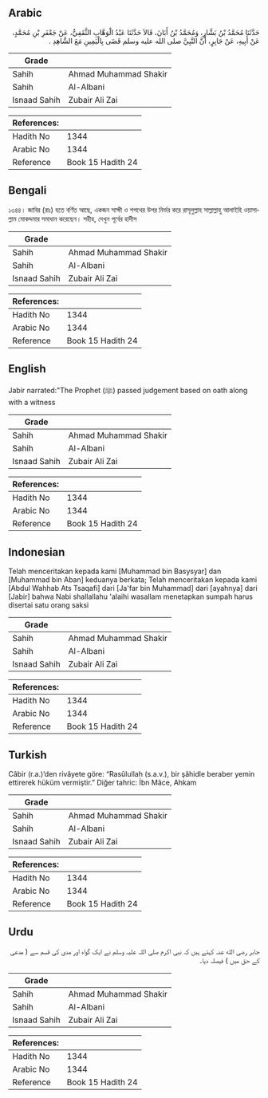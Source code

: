 ## Arabic


<div dir="rtl" lang="ar" style={{fontSize:'larger',backgroundColor:'#f8f9fa',padding:20}}>
حَدَّثَنَا مُحَمَّدُ بْنُ بَشَّارٍ، وَمُحَمَّدُ بْنُ أَبَانَ، قَالاَ حَدَّثَنَا عَبْدُ الْوَهَّابِ الثَّقَفِيُّ، عَنْ جَعْفَرِ بْنِ مُحَمَّدٍ، عَنْ أَبِيهِ، عَنْ جَابِرٍ، أَنَّ النَّبِيَّ صلى الله عليه وسلم قَضَى بِالْيَمِينِ مَعَ الشَّاهِدِ ‏.‏
</div>
<div style={{backgroundColor:'#f8f9fa',padding:20, marginBottom: 10}}><table> <thead> <tr> <th>Grade</th> <th></th> </tr> </thead> <tbody> <tr><td>Sahih</td><td>Ahmad Muhammad Shakir</td></tr><tr><td>Sahih</td><td>Al-Albani</td></tr><tr><td>Isnaad Sahih</td><td>Zubair Ali Zai</td></tr></tbody></table><table> <thead> <tr> <th>References:</th> <th></th> </tr> </thead> <tbody><tr><td>Hadith No</td><td>1344</td></tr><tr><td>Arabic No</td><td>1344</td></tr><tr><td>Reference</td><td>Book 15 Hadith 24</td></tr></tbody></table></div>

## Bengali


<div dir="ltr" lang="bn" style={{fontSize:'larger',backgroundColor:'#f8f9fa',padding:20}}>
১৩৪৪। জাবির (রাঃ) হতে বর্ণিত আছে, একজন সাক্ষী ও শপথের উপর নির্ভর করে রাসূলুল্লাহ সাল্লাল্লাহু আলাইহি ওয়াসাল্লাম মোকদ্দমার সমাধান করেছেন। সহীহ, দেখুন পূর্বের হাদীস
</div>
<div style={{backgroundColor:'#f8f9fa',padding:20, marginBottom: 10}}><table> <thead> <tr> <th>Grade</th> <th></th> </tr> </thead> <tbody> <tr><td>Sahih</td><td>Ahmad Muhammad Shakir</td></tr><tr><td>Sahih</td><td>Al-Albani</td></tr><tr><td>Isnaad Sahih</td><td>Zubair Ali Zai</td></tr></tbody></table><table> <thead> <tr> <th>References:</th> <th></th> </tr> </thead> <tbody><tr><td>Hadith No</td><td>1344</td></tr><tr><td>Arabic No</td><td>1344</td></tr><tr><td>Reference</td><td>Book 15 Hadith 24</td></tr></tbody></table></div>

## English


<div dir="ltr" lang="en" style={{fontSize:'larger',backgroundColor:'#f8f9fa',padding:20}}>
Jabir narrated:"The Prophet (ﷺ) passed judgement based on oath along with a witness
</div>
<div style={{backgroundColor:'#f8f9fa',padding:20, marginBottom: 10}}><table> <thead> <tr> <th>Grade</th> <th></th> </tr> </thead> <tbody> <tr><td>Sahih</td><td>Ahmad Muhammad Shakir</td></tr><tr><td>Sahih</td><td>Al-Albani</td></tr><tr><td>Isnaad Sahih</td><td>Zubair Ali Zai</td></tr></tbody></table><table> <thead> <tr> <th>References:</th> <th></th> </tr> </thead> <tbody><tr><td>Hadith No</td><td>1344</td></tr><tr><td>Arabic No</td><td>1344</td></tr><tr><td>Reference</td><td>Book 15 Hadith 24</td></tr></tbody></table></div>

## Indonesian


<div dir="ltr" lang="id" style={{fontSize:'larger',backgroundColor:'#f8f9fa',padding:20}}>
Telah menceritakan kepada kami [Muhammad bin Basysyar] dan [Muhammad bin Aban] keduanya berkata; Telah menceritakan kepada kami [Abdul Wahhab Ats Tsaqafi] dari [Ja'far bin Muhammad] dari [ayahnya] dari [Jabir] bahwa Nabi shallallahu 'alaihi wasallam menetapkan sumpah harus disertai satu orang saksi
</div>
<div style={{backgroundColor:'#f8f9fa',padding:20, marginBottom: 10}}><table> <thead> <tr> <th>Grade</th> <th></th> </tr> </thead> <tbody> <tr><td>Sahih</td><td>Ahmad Muhammad Shakir</td></tr><tr><td>Sahih</td><td>Al-Albani</td></tr><tr><td>Isnaad Sahih</td><td>Zubair Ali Zai</td></tr></tbody></table><table> <thead> <tr> <th>References:</th> <th></th> </tr> </thead> <tbody><tr><td>Hadith No</td><td>1344</td></tr><tr><td>Arabic No</td><td>1344</td></tr><tr><td>Reference</td><td>Book 15 Hadith 24</td></tr></tbody></table></div>

## Turkish


<div dir="ltr" lang="tr" style={{fontSize:'larger',backgroundColor:'#f8f9fa',padding:20}}>
Câbir (r.a.)’den rivâyete göre: “Rasûlullah (s.a.v.), bir şâhidle beraber yemin ettirerek hüküm vermiştir.” Diğer tahric: İbn Mâce, Ahkam
</div>
<div style={{backgroundColor:'#f8f9fa',padding:20, marginBottom: 10}}><table> <thead> <tr> <th>Grade</th> <th></th> </tr> </thead> <tbody> <tr><td>Sahih</td><td>Ahmad Muhammad Shakir</td></tr><tr><td>Sahih</td><td>Al-Albani</td></tr><tr><td>Isnaad Sahih</td><td>Zubair Ali Zai</td></tr></tbody></table><table> <thead> <tr> <th>References:</th> <th></th> </tr> </thead> <tbody><tr><td>Hadith No</td><td>1344</td></tr><tr><td>Arabic No</td><td>1344</td></tr><tr><td>Reference</td><td>Book 15 Hadith 24</td></tr></tbody></table></div>

## Urdu


<div dir="rtl" lang="ur" style={{fontSize:'larger',backgroundColor:'#f8f9fa',padding:20}}>
جابر رضی الله عنہ کہتے ہیں کہ نبی اکرم صلی اللہ علیہ وسلم نے ایک گواہ اور مدی کی قسم سے ( مدعی کے حق میں ) فیصلہ دیا۔
</div>
<div style={{backgroundColor:'#f8f9fa',padding:20, marginBottom: 10}}><table> <thead> <tr> <th>Grade</th> <th></th> </tr> </thead> <tbody> <tr><td>Sahih</td><td>Ahmad Muhammad Shakir</td></tr><tr><td>Sahih</td><td>Al-Albani</td></tr><tr><td>Isnaad Sahih</td><td>Zubair Ali Zai</td></tr></tbody></table><table> <thead> <tr> <th>References:</th> <th></th> </tr> </thead> <tbody><tr><td>Hadith No</td><td>1344</td></tr><tr><td>Arabic No</td><td>1344</td></tr><tr><td>Reference</td><td>Book 15 Hadith 24</td></tr></tbody></table></div>